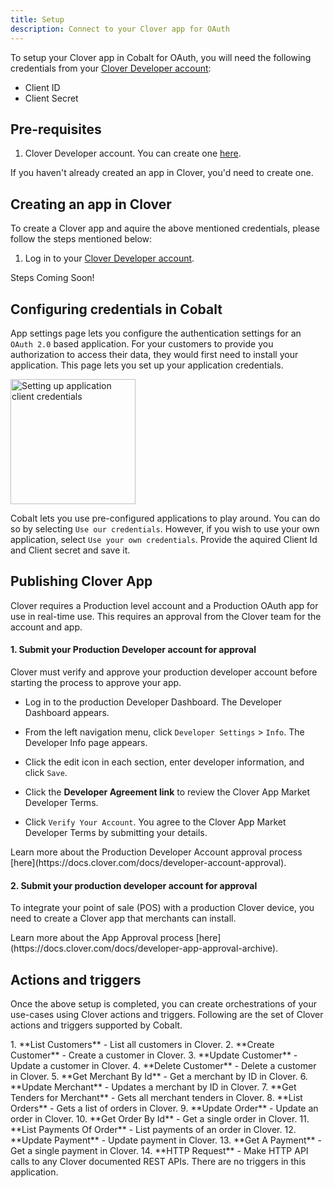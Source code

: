 ```yaml
---
title: Setup
description: Connect to your Clover app for OAuth
---
```

To setup your Clover app in Cobalt for OAuth, you will need the following credentials from your [Clover Developer account](https://www.clover.com/fusionauth/oauth2/authorize?client_id=8c4b9ac9-c55b-4ee1-b978-30ea9edbf552&response_type=code&redirect_uri=https%3A%2F%2Fwww.clover.com%2Fglobaldeveloperexperience%2Fcallbacks%2Fredirect-login&scope=openid%20offline_access):
- Client ID
- Client Secret

## Pre-requisites

1. Clover Developer account. You can create one [here](https://www.clover.com/fusionauth/oauth2/register?client_id=8c4b9ac9-c55b-4ee1-b978-30ea9edbf552&response_type=code&redirect_uri=https%3A%2F%2Fwww.clover.com%2Fglobaldeveloperexperience%2Fcallbacks%2Fredirect-register&scope=openid%20offline_access).

<Info>If you haven't already created an app in Clover, you'd need to create one.</Info>

## Creating an app in Clover

To create a Clover app and aquire the above mentioned credentials, please follow the steps mentioned below:

1. Log in to your [Clover Developer account](https://www.clover.com/fusionauth/oauth2/authorize?client_id=8c4b9ac9-c55b-4ee1-b978-30ea9edbf552&response_type=code&redirect_uri=https%3A%2F%2Fwww.clover.com%2Fglobaldeveloperexperience%2Fcallbacks%2Fredirect-login&scope=openid%20offline_access).

<Info>
Steps Coming Soon!
</Info>

## Configuring credentials in Cobalt
App settings page lets you configure the authentication settings for an `OAuth 2.0` based application. For your customers to provide you authorization to access their data,
they would first need to install your application. This page lets you set up your application credentials.

<img height="200" src="/images/Clover/clover_cobalt.png" alt="Setting up application client credentials"/>

Cobalt lets you use pre-configured applications to play around. You can do so by selecting `Use our credentials`. However, if you wish to use your own application,
select `Use your own credentials`. Provide the aquired Client Id and Client secret and save it.

## Publishing Clover App

Clover requires a Production level account and a Production OAuth app for use in real-time use. This requires an approval from the Clover team for the account and app.

#### 1. Submit your Production Developer account for approval

Clover must verify and approve your production developer account before starting the process to approve your app.

- Log in to the production Developer Dashboard. The Developer Dashboard appears.

- From the left navigation menu, click `Developer Settings` > `Info`. The Developer Info page appears.
- Click the edit icon in each section, enter developer information, and click `Save`.
- Click the **Developer Agreement link** to review the Clover App Market Developer Terms.
- Click `Verify Your Account`. You agree to the Clover App Market Developer Terms by submitting your details.

<Info>
Learn more about the Production Developer Account approval process [here](https://docs.clover.com/docs/developer-account-approval).
</Info>

#### 2. Submit your production developer account for approval

To integrate your point of sale (POS) with a production Clover device, you need to create a Clover app that merchants can install. 

<Info>
Learn more about the App Approval process [here](https://docs.clover.com/docs/developer-app-approval-archive).
</Info>

## Actions and triggers
Once the above setup is completed, you can create orchestrations of your use-cases using Clover actions and triggers. Following are the set of Clover actions and triggers
supported by Cobalt.

<Tabs>
  <Tab title="Actions">
  <AccordionGroup>
  <Accordion title="Customers">
     1. **List Customers** - List all customers in Clover.
     2. **Create Customer** - Create a customer in Clover.
     3. **Update Customer** - Update a customer in Clover.
     4. **Delete Customer** - Delete a customer in Clover.
     </Accordion>
     <Accordion title="Merchants">
     5. **Get Merchant By Id** - Get a merchant by ID in Clover.
     6. **Update Merchant** - Updates a merchant by ID in Clover.
     7. **Get Tenders for Merchant** - Gets all merchant tenders in Clover.
      </Accordion>
     <Accordion title="Orders">
     8. **List Orders** - Gets a list of orders in Clover.
     9. **Update Order** - Update an order in Clover.
     10. **Get Order By Id** - Get a single order in Clover.
      </Accordion>
     <Accordion title="Payments">
     11. **List Payments Of Order** - List payments of an order in Clover.
     12. **Update Payment** - Update payment in Clover.
     13. **Get A Payment** - Get a single payment in Clover.
      </Accordion>
     <Accordion title="Others">
     14. **HTTP Request** - Make HTTP API calls to any Clover documented REST APIs.
      </Accordion>
    </AccordionGroup>
  </Tab>
  
  <Tab title="Triggers">
        There are no triggers in this application.
  </Tab>
</Tabs>